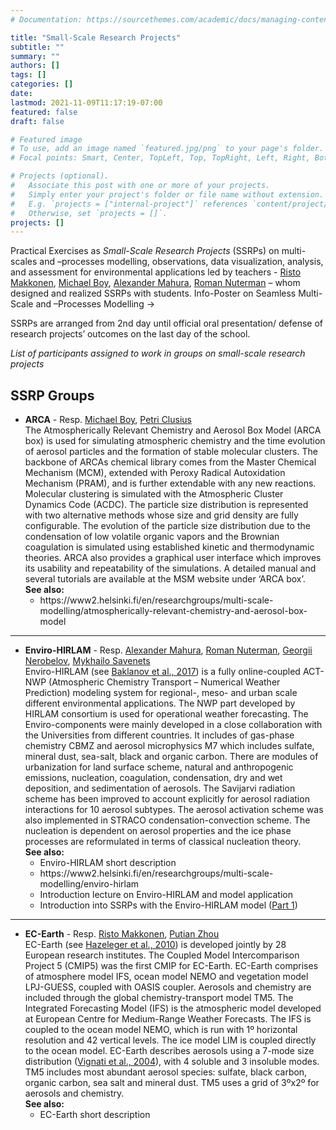 ```yaml
---
# Documentation: https://sourcethemes.com/academic/docs/managing-content/

title: "Small-Scale Research Projects"
subtitle: ""
summary: ""
authors: []
tags: []
categories: []
date: 
lastmod: 2021-11-09T11:17:19-07:00
featured: false
draft: false

# Featured image
# To use, add an image named `featured.jpg/png` to your page's folder.
# Focal points: Smart, Center, TopLeft, Top, TopRight, Left, Right, BottomLeft, Bottom, BottomRight.

# Projects (optional).
#   Associate this post with one or more of your projects.
#   Simply enter your project's folder or file name without extension.
#   E.g. `projects = ["internal-project"]` references `content/project/deep-learning/index.md`.
#   Otherwise, set `projects = []`.
projects: []
---
```


Practical Exercises as _Small-Scale Research Projects_ (SSRPs) on multi-scales and –processes modelling, observations, data visualization, analysis, and assessment for environmental applications led by teachers - [Risto Makkonen](/authors/makkonen/), [Michael Boy](/authors/boy/), [Alexander Mahura](/authors/mahura/), [Roman Nuterman](/authors/nuterman/) – whom designed and realized SSRPs with students. Info-Poster on Seamless Multi-Scale and –Processes Modelling → <a href="/media/InfoPoster_INAR_MultiScaleProcesModel.pdf" target="_blank" rel="noopener"><i class="fas fa-file-pdf"></i></a>

SSRPs are arranged from 2nd day until official oral presentation/ defense of research projects’ outcomes on the last day of the school.

*List of participants assigned to work in groups on small-scale research projects* <a href="/media/MEGAPOLIS-2021_Groups-by-models.pdf" target="_blank" rel="noopener"><i class="fas fa-file-pdf"></i></a>

## SSRP Groups

- **ARCA** - Resp. [Michael Boy](/authors/boy/), [Petri Clusius](/authors/petri/) <br>
The Atmospherically Relevant Chemistry and Aerosol Box Model (ARCA box) is used for simulating atmospheric chemistry and the time evolution of aerosol particles and the formation of stable molecular clusters. The backbone of ARCAs
chemical library comes from the Master Chemical Mechanism (MCM), extended with Peroxy Radical Autoxidation Mechanism (PRAM), and is further extendable with any new reactions. Molecular clustering is simulated with the
Atmospheric Cluster Dynamics Code (ACDC). The particle size distribution is represented with two alternative methods whose size and grid density are fully configurable. The evolution of the particle size distribution due to the
condensation of low volatile organic vapors and the Brownian coagulation is simulated using established kinetic and thermodynamic theories. ARCA also provides a graphical user interface which improves its usability and repeatability of
the simulations. A detailed manual and several tutorials are available at the MSM website under ‘ARCA box’. <br>
**See also:** <br>
  - https://www2.helsinki.fi/en/researchgroups/multi-scale-modelling/atmospherically-relevant-chemistry-and-aerosol-box-model

---

- **Enviro-HIRLAM** - Resp.  [Alexander Mahura](/authors/mahura/), [Roman Nuterman](/authors/nuterman/), [Georgii Nerobelov](/authors/nerobelov/), [Mykhailo Savenets](/authors/savenets/) <br>
Enviro-HIRLAM (see [Baklanov et al., 2017](https://doi.org/10.5194/gmd-10-2971-2017
)) is a fully online-coupled ACT-NWP (Atmospheric Chemistry Transport – Numerical Weather Prediction) modeling system for regional-, meso- and urban scale different environmental applications. The NWP part
developed by HIRLAM consortium is used for operational weather forecasting. The Enviro-components were mainly developed in a close collaboration with the Universities from different countries. It includes of gas-phase chemistry CBMZ
and aerosol microphysics M7 which includes sulfate, mineral dust, sea-salt, black and organic carbon. There are modules of urbanization for land surface scheme, natural and anthropogenic emissions, nucleation, coagulation,
condensation, dry and wet deposition, and sedimentation of aerosols. The Savijarvi radiation scheme has been improved to account explicitly for aerosol radiation interactions for 10 aerosol subtypes. The aerosol activation scheme was
also implemented in STRACO condensation-convection scheme. The nucleation is dependent on aerosol properties and the ice phase processes are reformulated in terms of classical nucleation theory. <br>
**See also:** <br>
  - Enviro-HIRLAM short description <a href="/media/model_Enviro-HIRLAM_short.pdf" target="_blank" rel="noopener"><i class="fas fa-file-pdf"></i></a>
  - https://www2.helsinki.fi/en/researchgroups/multi-scale-modelling/enviro-hirlam
  - Introduction lecture on Enviro-HIRLAM and model application <a href="/media/MEGAPOLIS-2021_Enviro-HIRLAM-model_intro_vd2.pdf" target="_blank" rel="noopener"><i class="fas fa-file-pdf"></i></a>
  - Introduction into SSRPs with the Enviro-HIRLAM model ([Part 1](/media/MEGAPOLIS_Intro_Enviro-HIRLAM-SSRPs_part1_vf.pdf))

---

- **EC-Earth** - Resp. [Risto Makkonen](/authors/makkonen/), [Putian Zhou](/authors/putian/) <br>
EC-Earth (see [Hazeleger et al., 2010](https://doi.org/10.1175/2010BAMS2877.1/)) is developed jointly by 28 European research institutes. The Coupled Model Intercomparison Project 5 (CMIP5) was the first CMIP for EC-Earth. EC-Earth comprises of atmosphere model IFS, ocean model NEMO
and vegetation model LPJ-GUESS, coupled with OASIS coupler. Aerosols and chemistry are included through the global chemistry-transport model TM5. The Integrated Forecasting Model (IFS) is the atmospheric model developed at
European Centre for Medium-Range Weather Forecasts. The IFS is coupled to the ocean model NEMO, which is run with 1º horizontal resolution and 42 vertical levels. The ice model LIM is coupled directly to the ocean model. EC-Earth
describes aerosols using a 7-mode size distribution ([Vignati et al., 2004](https://doi.org/10.1029/2003JD004485/)), with 4 soluble and 3 insoluble modes. TM5 includes most abundant aerosol species: sulfate, black carbon, organic carbon, sea salt and mineral dust. TM5 uses a grid of 3ºx2º for aerosols and chemistry. <br>
**See also:** <br>
  - EC-Earth short description <a href="/media/model_EC-Earth_short.pdf" target="_blank" rel="noopener"><i class="fas fa-file-pdf"></i></a>
